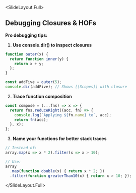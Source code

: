 
<SlideLayout.Full>
## Debugging Closures & HOFs

**Pro debugging tips:**

1. **Use console.dir() to inspect closures**
```javascript
function outer(x) {
  return function inner(y) {
    return x + y;
  };
}

const addFive = outer(5);
console.dir(addFive); // Shows [[Scopes]] with closure
```

2. **Trace function composition**
```javascript
const compose = (...fns) => x => {
  return fns.reduceRight((acc, fn) => {
    console.log(`Applying ${fn.name} to`, acc);
    return fn(acc);
  }, x);
};
```

3. **Name your functions for better stack traces**
```javascript
// Instead of:
array.map(x => x * 2).filter(x => x > 10);

// Use:
array
  .map(function double(x) { return x * 2; })
  .filter(function greaterThan10(x) { return x > 10; });
```
</SlideLayout.Full>